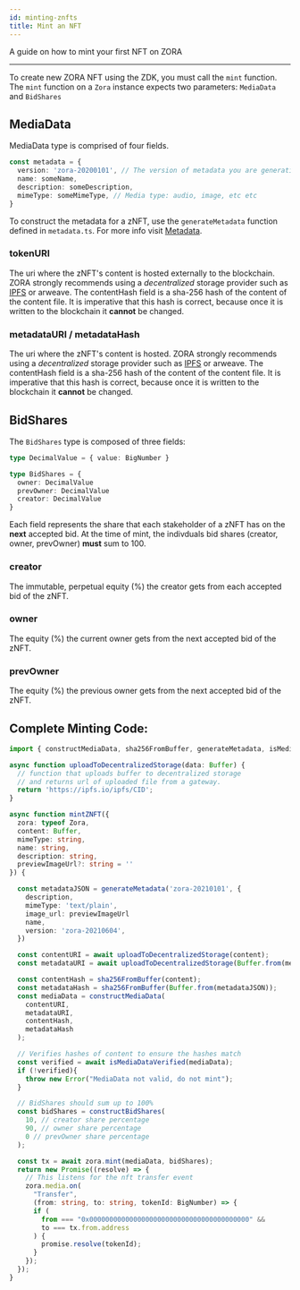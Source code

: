 ```yaml
---
id: minting-znfts
title: Mint an NFT
---
```


A guide on how to mint your first NFT on ZORA

---

To create new ZORA NFT using the ZDK, you must call the `mint` function. The `mint` function on a `Zora` instance expects two parameters: `MediaData` and `BidShares`

## MediaData

MediaData type is comprised of four fields.

```typescript
const metadata = {
  version: 'zora-20200101', // The version of metadata you are generating
  name: someName,
  description: someDescription,
  mimeType: someMimeType, // Media type: audio, image, etc etc 
}
```

To construct the metadata for a zNFT, use the `generateMetadata` function defined in `metadata.ts`.
For more info visit [Metadata](../developer-tools/zdk/metadata#generate-metadata).

### tokenURI

The uri where the zNFT's content is hosted externally to the blockchain.
ZORA strongly recommends using a _decentralized_ storage provider such as [IPFS](https://ipfs.io/) or arweave. The contentHash field is a sha-256
hash of the content of the content file. It is imperative that this hash is correct, because once it is written to the
blockchain it **cannot** be changed.

### metadataURI / metadataHash

The uri where the zNFT's content is hosted.
ZORA strongly recommends using a _decentralized_ storage provider such as [IPFS](https://ipfs.io/) or arweave. The contentHash field is a sha-256
hash of the content of the content file. It is imperative that this hash is correct, because once it is written to the
blockchain it **cannot** be changed.

## BidShares

The `BidShares` type is composed of three fields:

```typescript
type DecimalValue = { value: BigNumber }

type BidShares = {
  owner: DecimalValue
  prevOwner: DecimalValue
  creator: DecimalValue
}
```

Each field represents the share that each stakeholder of a zNFT has on the **next** accepted bid. At the
time of mint, the indivduals bid shares (creator, owner, prevOwner) **must** sum to 100.

### creator

The immutable, perpetual equity (%) the creator gets from each accepted bid of the zNFT.

### owner

The equity (%) the current owner gets from the next accepted bid of the zNFT.

### prevOwner

The equity (%) the previous owner gets from the next accepted bid of the zNFT.

## Complete Minting Code:

```typescript
import { constructMediaData, sha256FromBuffer, generateMetadata, isMediaDataVerified, Zora } from '@zoralabs/zdk'

async function uploadToDecentralizedStorage(data: Buffer) {
  // function that uploads buffer to decentralized storage
  // and returns url of uploaded file from a gateway.
  return 'https://ipfs.io/ipfs/CID';
}

async function mintZNFT({
  zora: typeof Zora,
  content: Buffer,
  mimeType: string,
  name: string,
  description: string,
  previewImageUrl?: string = ''
}) {

  const metadataJSON = generateMetadata('zora-20210101', {
    description,
    mimeType: 'text/plain',
    image_url: previewImageUrl
    name,
    version: 'zora-20210604',
  })

  const contentURI = await uploadToDecentralizedStorage(content);
  const metadataURI = await uploadToDecentralizedStorage(Buffer.from(metadataJSON));

  const contentHash = sha256FromBuffer(content);
  const metadataHash = sha256FromBuffer(Buffer.from(metadataJSON));
  const mediaData = constructMediaData(
    contentURI,
    metadataURI,
    contentHash,
    metadataHash
  );

  // Verifies hashes of content to ensure the hashes match
  const verified = await isMediaDataVerified(mediaData);
  if (!verified){
    throw new Error("MediaData not valid, do not mint");
  }

  // BidShares should sum up to 100%
  const bidShares = constructBidShares(
    10, // creator share percentage
    90, // owner share percentage
    0 // prevOwner share percentage
  );

  const tx = await zora.mint(mediaData, bidShares);
  return new Promise((resolve) => {
    // This listens for the nft transfer event
    zora.media.on(
      "Transfer",
      (from: string, to: string, tokenId: BigNumber) => {
      if (
        from === "0x0000000000000000000000000000000000000000" &&
        to === tx.from.address
      ) {
        promise.resolve(tokenId);
      }
    });
  });
}
```
